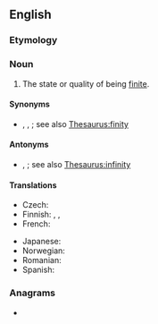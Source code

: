 ==English==

===Etymology===
{{suffix|en|finite|ness}}

===Noun===
{{en-noun|~}}

# The state or quality of being [[finite]].

====Synonyms====
* {{l|en|finitude}}, {{l|en|finity}}, {{l|en|limitedness}}; see also [[Thesaurus:finity]]

====Antonyms====
* {{l|en|infiniteness}}, {{l|en|infinity}}; see also [[Thesaurus:infinity]]

====Translations====
{{trans-top|the state of being finite}}
* Czech: {{t|cs|konečnost|f}}
* Finnish: {{t+|fi|finiittisyys}}, {{t+|fi|rajallisuus}}, {{t+|fi|äärellisyys}}
* French: {{t+|fr|finité|f}}
{{trans-mid}}
* Japanese: {{t|ja|有限性|tr=ゆうげんせい, yūgen-sei|sc=Jpan}}
* Norwegian: {{t|no|endelighet}}
* Romanian: {{t|ro|finitate|f}}
* Spanish: {{t|es|finitud|m}}
{{trans-bottom}}

===Anagrams===
* {{anagrams|en|a=eefiinnsst|Feinsteins}}
